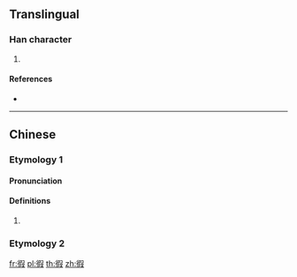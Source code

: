 ==Translingual==

===Han character===
{{Han char|rn=60|rad=彳|as=09|sn=12|four=27247|canj=HORSE|ids=⿰彳叚}}

# {{defn|Han|sort=彳09}}

====References====
* {{Han ref|kx=0369.120|dkj=10173|dj=0695.040|hdz=20836.100|uh=5FA6|ud=24486|bh=D8F5|bd=55541}}

----

==Chinese==

===Etymology 1===
{{zh-forms}}

====Pronunciation====
{{zh-pron
|m=jiǎ
|c=gaa2
|h=pfs=
|md=
|mn=
|w=
|mc=y
|oc=y
|cat=n
}}

====Definitions====
{{zh-hanzi}}

# {{rfdef|lang=zh}}

===Etymology 2===
{{zh-see|遐|v}}

[[fr:徦]]
[[pl:徦]]
[[th:徦]]
[[zh:徦]]